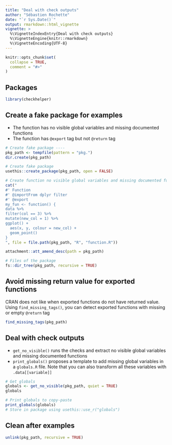 ```yaml
---
title: "Deal with check outputs"
author: "Sébastien Rochette"
date: "`r Sys.Date()`"
output: rmarkdown::html_vignette
vignette: >
  %\VignetteIndexEntry{Deal with check outputs}
  %\VignetteEngine{knitr::rmarkdown}
  %\VignetteEncoding{UTF-8}
---
```


```r
knitr::opts_chunk$set(
  collapse = TRUE,
  comment = "#>"
)
```

## Packages 

```r
library(checkhelper)
```

## Create a fake package for examples

- The function has no visible global variables and missing documented functions
- The function has `@export` tag but not `@return` tag

```r
# Create fake package ----
pkg_path <- tempfile(pattern = "pkg.")
dir.create(pkg_path)

# Create fake package
usethis::create_package(pkg_path, open = FALSE)

# Create function no visible global variables and missing documented functions
cat("
#' Function
#' @importFrom dplyr filter
#' @export
my_fun <- function() {
data %>%
filter(col == 3) %>%
mutate(new_col = 1) %>%
ggplot() +
  aes(x, y, colour = new_col) +
  geom_point()
}
", file = file.path(pkg_path, "R", "function.R"))

attachment::att_amend_desc(path = pkg_path)

# Files of the package
fs::dir_tree(pkg_path, recursive = TRUE)
```

## Avoid missing return value for exported functions

CRAN does not like when exported functions do not have returned value.
Using `find_missing_tags()`, you can detect exported functions with missing or empty `@return` tag

```r
find_missing_tags(pkg_path)
```


## Deal with check outputs

- `get_no_visible()` runs the checks and extract no visible global variables and missing documented functions
- `print_globals()` proposes a template to add missing global variables in a `globals.R` file. 
Note that you can also transform all these variables with `.data[[variable]]`

```r
# Get globals
globals <- get_no_visible(pkg_path, quiet = TRUE)
globals

# Print globals to copy-paste
print_globals(globals)
# Store in package using usethis::use_r("globals")
```

## Clean after examples

```r
unlink(pkg_path, recursive = TRUE)
```




